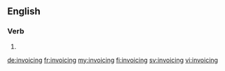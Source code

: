 ==English==

===Verb===
{{head|en|present participle}}

# {{present participle of|invoice|lang=en}}

[[de:invoicing]]
[[fr:invoicing]]
[[my:invoicing]]
[[fi:invoicing]]
[[sv:invoicing]]
[[vi:invoicing]]